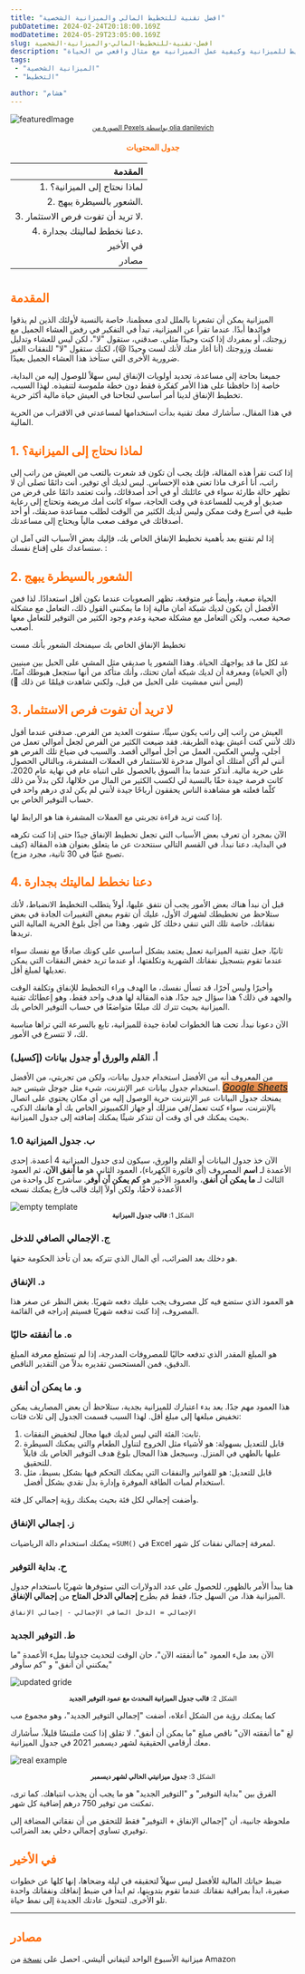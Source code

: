 ```yaml
---
title: "افضل تقنية للتخطيط المالي والميزانية الشخصية"
pubDatetime: 2024-02-24T20:18:00.169Z
modDatetime: 2024-05-29T23:05:00.169Z
slug: افضل-تقنية-للتخطيط-المالي-والميزانية-الشخصية
description: "لماذا يجب عليك البدء في التخطيط للميزانية وكيفية عمل الميزانية مع مثال واقعي من الحياة"
tags:
 - "الميزانية الشخصية"
 - "التخطيط"

author: "هشام"
---
```



![featuredImage](@assets/images/Budgeting-grid:-the-best-budgeting-technique/cover.jpg)
<small style="display:inherit;text-align:center">
    <a href="https://www.pexels.com/photo/black-calculator-beside-coins-and-notebook-5466785/">الصورة من Pexels بواسطة olia danilevich</a>
</small>

<h4 style="color:#FF6B01!important;text-align:center">جدول المحتويات</h4>

| المقدمة |
|-----------------------------------:|
|1. لماذا نحتاج إلى الميزانية؟ |
| 2. الشعور بالسيطرة يبهج. |
| 3. لا تريد أن تفوت فرص الاستثمار. |
|4. دعنا نخطط لماليتك بجدارة. |
| في الأخير |
| مصادر |

# <h2 style="color:#FF6B01!important">المقدمة</h2>

الميزانية يمكن أن تشعرنا بالملل لدى معظمنا، خاصة بالنسبة لأولئك الذين لم يذقوا فوائدها أبدًا. عندما تقرأ عن الميزانية، تبدأ في التفكير في رفض العشاء الجميل مع زوجتك، أو بمفردك إذا كنت وحيدًا مثلي. صدقني، ستقول "لا"، لكن ليس للعشاء وتدليل نفسك وزوجتك (أنا أغار منك لأنك لست وحيدًا 😃)، لكنك ستقول "لا" للنفقات الغير ضرورية الأخرى التي ستأخذ هذا العشاء الجميل بعيدًا.

جميعنا بحاجة إلى مساعدة، تحديد أولويات الإنفاق ليس سهلاً للوصول إليه من البداية، خاصة إذا حافظنا على هذا الأمر كفكرة فقط دون خطة ملموسة لتنفيذه. لهذا السبب، تخطيط الإنفاق لدينا أمر أساسي لنجاحنا في العيش حياة مالية أكثر حرية.

في هذا المقال، سأشارك معك تقنية بدأت استخدامها لمساعدتي في الاقتراب من الحرية المالية.

<h2 style="color:#FF6B01!important">1. لماذا نحتاج إلى الميزانية؟</h2>

إذا كنت تقرأ هذه المقالة، فإنك يجب أن تكون قد شعرت بالتعب من العيش من راتب إلى راتب، أنا أعرف ماذا تعني هذه الإحساس. ليس لديك أي توفير، أنت دائمًا تصلى أن لا تظهر حالة طارئة سواء في عائلتك أو في أحد أصدقائك، وأنت تعتمد دائمًا على قرض من صديق أو قريب للمساعدة في وقت الحاجة، سواء كانت أمك مريضة وتحتاج إلى رعاية طبية في أسرع وقت ممكن وليس لديك الكثير من الوقت لطلب مساعدة صديقك، أو أحد أصدقائك في موقف صعب مالياً ويحتاج إلى مساعدتك.

إذا لم تقتنع بعد بأهمية تخطيط الإنفاق الخاص بك، فإليك بعض الأسباب التي آمل ان ستساعدك على إقناع نفسك. :

<h2 style="color:#FF6B01!important">2. الشعور بالسيطرة يبهج</h2>

الحياة صعبة، وأيضاً غير متوقعة، تظهر الصعوبات عندما نكون أقل استعدادًا. لذا فمن الأفضل أن يكون لديك شبكة أمان مالية إذا ما يمكنني القول ذلك، التعامل مع مشكلة صحية صعب، ولكن التعامل مع مشكلة صحية وعدم وجود الكثير من التوفير للتعامل معها أصعب.

تخطيط الإنفاق الخاص بك سيمنحك الشعور بأنك مست

عد لكل ما قد يواجهك الحياة. وهذا الشعور يا صديقي مثل المشي على الحبل بين مبنيين (أي الحياة) ومعرفة أن لديك شبكة أمان تحتك، وأنك متأكد من أنها ستجعل هبوطك آمنًا، (ليس أنني ممشيت على الحبل من قبل، ولكني شاهدت فيلمًا عن ذلك 🙂)

<h2 style="color:#FF6B01!important">3. لا تريد أن تفوت فرص الاستثمار</h2>

العيش من راتب إلى راتب يكون سيئًا، ستفوت العديد من الفرص. صدقني عندما أقول ذلك لأنني كنت أعيش بهذه الطريقة. فقد ضيعت الكثير من الفرص لجعل أموالي تعمل من أجلي، وليس العكس، العمل من أجل أموالي أقصد. والسبب في ضياع تلك الفرص هو أنني لم أكن أمتلك أي أموال مدخرة للاستثمار في العملات المشفرة، وبالتالي الحصول على حرية مالية. أتذكر عندما بدأ السوق بالحصول على انتباه عام في نهاية عام 2020، كانت فرصة جيدة حقًا بالنسبة لي لكسب الكثير من المال من خلالها، لكن بدلاً من ذلك كلّما فعلته هو مشاهدة الناس يحققون أرباحًا جيدة لأنني لم يكن لدي درهم واحد في حساب التوفير الخاص بي.

إذا كنت تريد قراءة تجربتي مع العملات المشفرة هنا هو الرابط لها.

الآن بمجرد أن تعرف بعض الأسباب التي تجعل تخطيط الإنفاق جيدًا حتى إذا كنت تكرهه في البداية، دعنا نبدأ، في القسم التالي سنتحدث عن ما يتعلق بعنوان هذه المقالة (كيف تصبح غنيًا في 30 ثانية، مجرد مزح).

<h2 style="color:#FF6B01!important">4. دعنا نخطط  لماليتك بجدارة</h2>

قبل أن نبدأ هناك بعض الأمور يجب أن نتفق عليها، أولاً يتطلب التخطيط الانضباط، لأنك ستلاحظ من تخطيطك لشهرك الأول، عليك أن تقوم ببعض التغييرات الجادة في بعض نفقاتك، خاصة تلك التي تنقي دخلك كل شهر. وهذا من أجل بلوغ الحرية المالية التي تريدها.

ثانيًا، جعل تقنية الميزانية تعمل يعتمد بشكل أساسي على كونك صادقًا مع نفسك سواء عندما تقوم بتسجيل نفقاتك الشهرية وتكلفتها، أو عندما تريد خفض النفقات التي يمكن تعديلها لمبلغ أقل.

وأخيرًا وليس آخرًا، قد تسأل نفسك، ما الهدف وراء التخطيط للإنفاق وتكلفة الوقت والجهد في ذلك؟ هذا سؤال جيد جدًا، هذه المقالة لها هدف واحد فقط، وهو إعطائك تقنية الميزانية بحيث تترك لك مبلغًا متواضعًا في حساب التوفير الخاص بك.

الآن دعونا نبدأ، تحت هنا الخطوات لعادة جيدة للميزانية، تابع بالسرعة التي تراها مناسبة لك، لا تتسرع في الأمور.

<h3 style=""> أ. القلم والورق أو جدول بيانات (إكسيل)</h3>

من المعروف أنه من الأفضل استخدام جدول بيانات، ولكن من تجربتي، من الأفضل استخدام جدول بيانات عبر الإنترنت،  شيء مثل جوجل شيتس جيد.
<i style="background-color:#e58e4e;font-size:1.2em;"> [Google Sheets](https://docs.google.com/spreadsheets) </i>
يمنحك جدول البيانات عبر الإنترنت حرية الوصول إليه من أي مكان يحتوي على اتصال بالإنترنت، سواء كنت تعمل/في منزلك أو جهاز الكمبيوتر الخاص بك أو هاتفك الذكي، بحيث يمكنك في أي وقت أن تتذكر شيئًا يمكنك إضافته إلى جدول الميزانية.

<h3 style="">  ب. جدول الميزانية 1.0</h3>

الآن خذ جدول البيانات أو القلم والورق، سيكون لدى جدول الميزانية 4 أعمدة. إحدى الأعمدة لـ **اسم** المصروف (أي فاتورة الكهرباء)، العمود الثاني هو **ما أنفق الآن**، ثم العمود الثالث لـ **ما يمكن أن أنفق**، والعمود الأخير هو **كم يمكن أن أوفر**. سأشرح كل واحدة من الأعمدة لاحقًا، ولكن أولاً إليك قالب فارغ يمكنك نسخه

![empty template](@assets/images/Budgeting-grid:-the-best-budgeting-technique/empty-template.png)
<small style="display:inherit;text-align:center">
    الشكل 1: <strong>قالب جدول الميزانية</strong>
</small>

<h3 style="">ج. الإجمالي الصافي للدخل</h3>

هو دخلك بعد الضرائب، أي المال الذي تتركه بعد أن تأخذ الحكومة حقها.

<h3 style="">د. الإنفاق</h3>

هو العمود الذي ستضع فيه كل مصروف يجب عليك دفعه شهريًا. بغض النظر عن صغر هذا المصروف، إذا كنت تدفعه شهريًا فسيتم إدراجه في القائمة.

<h3 style="">ه. ما أنفقته حاليًا</h3>

هو المبلغ المقدر الذي تدفعه حاليًا للمصروفات المدرجة، إذا لم تستطع معرفة المبلغ الدقيق، فمن المستحسن تقديره بدلاً من التقدير الناقص.

<h3 style="">و. ما يمكن أن أنفق</h3>

هذا العمود مهم جدًا. بعد بدء اعتبارك للميزانية بجدية، ستلاحظ أن بعض المصاريف يمكن تخفيض مبلغها إلى مبلغ أقل. لهذا السبب قسمت الجدول إلى ثلاث فئات:

1. ثابت: الفئة التي ليس لديك فيها مجال لتخفيض النفقات.
2. قابل للتعديل بسهولة: هو لأشياء مثل الخروج لتناول الطعام والتي يمكنك السيطرة عليها بالطهي في المنزل. وسيجعل هذا المجال بلوغ هدف التوفير الخاص بك قابلاً للتحقيق.
3. قابل للتعديل: هو للفواتير والنفقات التي يمكنك التحكم فيها بشكل بسيط، مثل استخدام لمبات الطاقة الموفرة وإدارة بدل نقدي بشكل أفضل.

وأضفت إجمالي لكل فئة بحيث يمكنك رؤية إجمالي كل فئة.

<h3 style="">ز. إجمالي الإنفاق</h3>

يمكنك استخدام دالة الرياضيات `=SUM()` في Excel لمعرفة إجمالي نفقات كل شهر.

<h3 style="">ح. بداية التوفير</h3>

هنا يبدأ الأمر بالظهور، للحصول على عدد الدولارات التي ستوفرها شهريًا باستخدام جدول الميزانية هذا، من السهل جدًا، فقط قم بطرح **إجمالي الدخل المتاح** من **إجمالي الإنفاق**.

`الإجمالي = الدخل الصافي الإجمالي - إجمالي الإنفاق`

<h3 style="">ط. التوفير الجديد</h3>

الآن بعد ملء العمود "ما أنفقته الآن"، حان الوقت لتحديث جدولنا بملء الأعمدة "ما يمكنني أن أنفق" و "كم سأوفر"

![updated gride](@assets/images/Budgeting-grid:-the-best-budgeting-technique/updated-grid.png)

<small style="display:inherit;text-align:center">
    الشكل 2: <strong>قالب جدول الميزانية المحدث مع عمود التوفير الجديد</strong>
</small>

كما يمكنك رؤية من الشكل أعلاه، أضفت "إجمالي التوفير الجديد"، وهو مجموع مب

لغ "ما أنفقته الآن" ناقص مبلغ "ما يمكن أن أنفق". لا تقلق إذا كنت ملتبسًا قليلاً، سأشارك معك أرقامي الحقيقية لشهر ديسمبر 2021 في جدول الميزانية.

![real example](@assets/images/Budgeting-grid:-the-best-budgeting-technique/real-numbers.png)

<small style="display:inherit;text-align:center">
    الشكل 3: <strong>جدول ميزانيتي الحالي لشهر ديسمبر</strong>
</small>

الفرق بين "بداية التوفير" و "التوفير الجديد" هو ما يجب أن يجذب انتباهك. كما ترى، تمكنت من توفير 750 درهم إضافية كل شهر.

ملحوظة جانبية، أن "إجمالي الإنفاق + التوفير" فقط للتحقق من أن نفقاتي المضافة إلى توفيري تساوي إجمالي دخلي بعد الضرائب.

 <h2 style="color:#FF6B01!important">في الأخير</h2>

ضبط حياتك المالية للأفضل ليس سهلاً لتحقيقه في ليلة وضحاها، إنها كلها عن خطوات صغيرة، ابدأ بمراقبة نفقاتك عندما تقوم بتدوينها، ثم ابدأ في ضبط إنفاقك ونفقاتك واحدة تلو الأخرى. لتتحول عادتك الجديدة إلى نمط حياة.

---

 <h2 style="color:#FF6B01!important">مصادر</h2>

ميزانية الأسبوع الواحد لتيفاني أليشي. احصل على [نسخة](https://www.amazon.com/One-Week-Budget-Create-Management/dp/B08KGZB3JF/ref=sr_1_1?keywords=the+one+week+budget&qid=1640024776&s=books&sprefix=the+one+week+%2Cstripbooks%2C209&sr=1-1) من Amazon

